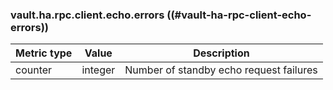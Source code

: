 ### vault.ha.rpc.client.echo.errors ((#vault-ha-rpc-client-echo-errors))

Metric type | Value   | Description
----------- | ------- | -----------
counter     | integer | Number of standby echo request failures